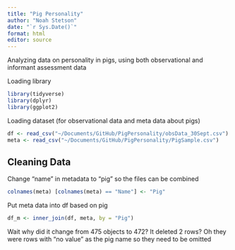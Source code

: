 ```yaml
---
title: "Pig Personality"
author: "Noah Stetson"
date: "`r Sys.Date()`"
format: html
editor: source
---
```


Analyzing data on personality in pigs, using both observational and informant assessment data

Loading library
```r
library(tidyverse)
library(dplyr)
library(ggplot2)
```

Loading dataset (for observational data and meta data about pigs)
```r
df <- read_csv("~/Documents/GitHub/PigPersonality/obsData_30Sept.csv")
meta <- read_csv("~/Documents/GitHub/PigPersonality/PigSample.csv")
```
## Cleaning Data

Change "name" in metadata to "pig" so the files can be combined
```r
colnames(meta) [colnames(meta) == "Name"] <- "Pig"
```

Put meta data into df based on pig
```r
df_m <- inner_join(df, meta, by = "Pig") 
```
Wait why did it change from 475 objects to 472? It deleted 2 rows?
Oh they were rows with "no value" as the pig name so they need to be omitted

